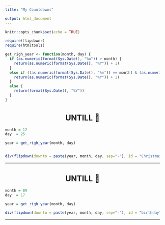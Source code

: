 ```yaml
---
title: "My Countdowns"

output: html_document
---
```


<style type="text/css">

h1.title {
font-size: 38px;
color: DarkRed;
text-align: center;
}

h1 {
font-size: 25px;
text-align: center;
}

</style>

```r
knitr::opts_chunk$set(echo = TRUE)
```

```r
require(flipdownr)
require(htmltools)
```


```r
get_righ_year <- function(month, day) {
  if (as.numeric(format(Sys.Date(), "%m")) > month) {
    return(as.numeric(format(Sys.Date(), "%Y")) + 1) 
  } 
  else if ((as.numeric(format(Sys.Date(), "%m")) == month) & (as.numeric(format(Sys.Date(), "%d")) >= day)) {
    return(as.numeric(format(Sys.Date(), "%Y")) + 1)
  } 
  else {
    return(format(Sys.Date(), "%Y"))
  }
}
```

# UNTILL 🎅


```r
month = 12
day  = 25

year = get_righ_year(month, day)


div(flipdown(downto = paste(year, month, day, sep="-"), id = "Christmas"), align="center")
```

---

# UNTILL 🎂


```r

month = 09
day  = 17

year = get_righ_year(month, day)

div(flipdown(downto = paste(year, month, day, sep="-"), id = "birthday"), align="center")
```

---

